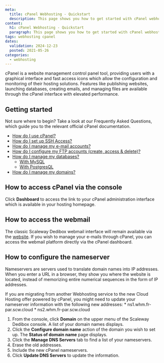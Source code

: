 ```yaml
---
meta:
  title: cPanel Webhosting - Quickstart
  description: This page shows you how to get started with cPanel webhosting.
content:
  h1: cPanel Webhosting - Quickstart
  paragraph: This page shows you how to get started with cPanel webhosting.
tags: webhosting cpanel
dates:
  validation: 2024-12-23
  posted: 2021-05-26
categories:
  - webhosting
---
```


<Macro id="webhosting-online" />

cPanel is a website management control panel tool, providing users with a graphical interface and fast access icons which allow the configuration and monitoring of their hosting solutions. Features like publishing websites, launching databases, creating emails, and managing files are available through the cPanel interface with elevated performance.

## Getting started

Not sure where to begin? Take a look at our Frequently Asked Questions, which guide you to the relevant official cPanel documentation.

* [How do I use cPanel?](https://docs.cpanel.net/cpanel/the-cpanel-interface/the-cpanel-interface/)
* [How do I set up SSH Access?](https://docs.cpanel.net/cpanel/security/ssh-access/)
* [How do I manage my e-mail accounts?](https://docs.cpanel.net/cpanel/email/email-accounts/#overview)
* [How do I configure my FTP accounts (create, access & delete)?](https://docs.cpanel.net/cpanel/files/ftp-accounts/)
* [How do I manage my databases?](https://docs.cpanel.net/cpanel/databases/)
  * [With MySQL](https://docs.cpanel.net/cpanel/databases/mysql-databases/)
  * [With PostgresQL](https://docs.cpanel.net/cpanel/databases/postgresql-databases/)
* [How do I manage my domains?](https://docs.cpanel.net/cpanel/domains/domains/)

## How to access cPanel via the console

Click **Dashboard** to access the link to your cPanel administration interface which is available in your hosting homepage.

<Lightbox src="scaleway_hosting1.webp" alt="" />
<Lightbox src="scaleway_hosting_2.webp" alt="" />
<Lightbox src="scaleway_dashboard_cpanel.webp" alt="" />

## How to access the webmail

The classic Scaleway Dedibox webmail interface will remain available via the [website](https://webmail.online.net). If you wish to manage your e-mails through cPanel, you can access the webmail platform directly via the cPanel dashboard.

## How to configure the nameserver

Nameservers are servers used to translate domain names into IP addresses. When you enter a URL in a browser, they show you where the website is located, instead of memorizing entire numerical sequences in the form of IP addresses.

<Message type="important">
  If you are migrating from another Webhosting service to the new Cloud Hosting offer powered by cPanel, you might need to update your nameserver information with the following new addresses:
    * ns1.whm.fr-par.scw.cloud
    * ns2.whm.fr-par.scw.cloud
</Message>

1. From the console, click **Domain** on the upper menu of the Scaleway Dedibox console. A list of your domain names displays.
    <Lightbox src="scaleway_domain_cpanel1.webp" alt="" />
2. Click the **Configure domain name** action of the domain you wish to set up. The **Status of domain name** page displays.
    <Lightbox src="scaleway_list_of_domains.webp" alt="" />
    <Lightbox src="scaleway_status_of_domain_names.webp" alt="" />
3. Click the **Manage DNS Servers** tab to find a list of your nameservers.
4. Erase the old addresses.
5. Include the new cPanel nameservers.
6. Click **Update DNS Servers** to update the information.